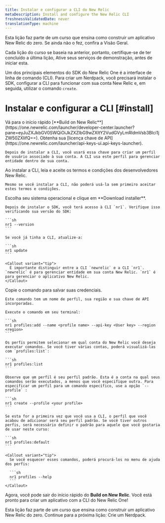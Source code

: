 ```yaml
---
title: Instalar e configurar a CLI do New Relic
metaDescription: Install and configure the New Relic CLI
freshnessValidatedDate: never
translationType: machine
---
```


<Callout variant="tip">
  Esta lição faz parte de um curso que ensina como construir um aplicativo New Relic do zero. Se ainda não o fez, confira a Visão Geral.

  Cada lição do curso se baseia na anterior, portanto, certifique-se de ter concluído a última lição, Ative seus serviços de demonstração, antes de iniciar esta.
</Callout>

Um dos principais elementos do SDK do New Relic One é a interface de linha de comando (CLI). Para criar um Nerdpack, você precisará instalar o SDK, configurar a CLI para funcionar com sua conta New Relic e, em seguida, utilizar o comando `create`.

# Instalar e configurar a CLI [#install]

<Steps>
  <Step>
    Vá para o início rápido [**Build on New Relic**](https://one.newrelic.com/launcher/developer-center.launcher?pane=eyJuZXJkbGV0SWQiOiJkZXZlbG9wZXItY2VudGVyLmRldmVsb3Blci1jZW50ZXIifQ==).
  </Step>

  <Step>
    Obtenha sua [licença chave de API](https://one.newrelic.com/launcher/api-keys-ui.api-keys-launcher).

    Depois de instalar a CLI, você usará essa chave para criar um perfil de usuário associado à sua conta. A CLI usa este perfil para gerenciar entidade dentro de sua conta.
  </Step>

  <Step>
    Ao instalar a CLI, leia e aceite os termos e condições dos desenvolvedores New Relic.

    Mesmo se você instalar a CLI, não poderá usá-la sem primeiro aceitar estes termos e condições.
  </Step>

  <Step>
    Escolha seu sistema operacional e clique em **Download installer**.

    Depois de instalar o SDK, você terá acesso à CLI `nr1`. Verifique isso verificando sua versão do SDK:

    ```sh
    nr1 --version
    ```

    Se você já tinha a CLI, atualize-a:

    ```sh
    nr1 update
    ```

    <Callout variant="tip">
      É importante distinguir entre a CLI `newrelic` e a CLI `nr1`. `newrelic` é para gerenciar entidade em sua conta New Relic. `nr1` é para gerenciar o aplicativo New Relic.
    </Callout>
  </Step>

  <Step>
    Copie o comando para salvar suas credenciais.

    Este comando tem um nome de perfil, sua região e sua chave de API incorporadas.

    Execute o comando em seu terminal:

    ```sh
    nr1 profiles:add --name <profile name> --api-key <User key> --region <region>
    ```

    Os perfis permitem selecionar em qual conta do New Relic você deseja executar comandos. Se você tiver várias contas, poderá visualizá-las com `profiles:list`:

    ```sh
    nr1 profiles:list
    ```

    Observe que um perfil é seu perfil padrão. Esta é a conta na qual seus comandos serão executados, a menos que você especifique outra. Para especificar um perfil para um comando específico, use a opção `--profile` :

    ```sh
    nr1 create --profile <your profile>
    ```

    Se esta for a primeira vez que você usa a CLI, o perfil que você acabou de adicionar será seu perfil padrão. Se você tiver outros perfis, será necessário definir o padrão para aquele que você gostaria de usar neste curso:

    ```sh
    nr1 profiles:default
    ```

    <Callout variant="tip">
      Se você esquecer esses comandos, poderá procurá-los no menu de ajuda dos perfis:

      ```sh
      nr1 profiles --help
      ```
    </Callout>
  </Step>
</Steps>

Agora, você pode sair do início rápido do **Build on New Relic**. Você está pronto para criar um aplicativo com a CLI do New Relic One!

<Callout variant="tip">
  Esta lição faz parte de um curso que ensina como construir um aplicativo New Relic do zero. Continue para a próxima lição: Crie um Nerdpack.
</Callout>